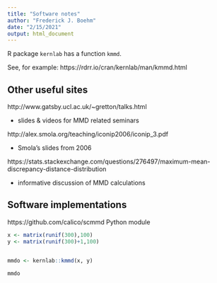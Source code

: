 ```yaml
---
title: "Software notes"
author: "Frederick J. Boehm"
date: "2/15/2021"
output: html_document
---
```


R package `kernlab` has a function `kmmd`. 

See, for example: https://rdrr.io/cran/kernlab/man/kmmd.html

## Other useful sites

http://www.gatsby.ucl.ac.uk/~gretton/talks.html

- slides & videos for MMD related seminars

http://alex.smola.org/teaching/iconip2006/iconip_3.pdf 

- Smola's slides from 2006

https://stats.stackexchange.com/questions/276497/maximum-mean-discrepancy-distance-distribution

- informative discussion of MMD calculations






## Software implementations

https://github.com/calico/scmmd Python module

```r
x <- matrix(runif(300),100)
y <- matrix(runif(300)+1,100)


mmdo <- kernlab::kmmd(x, y)

mmdo
```





